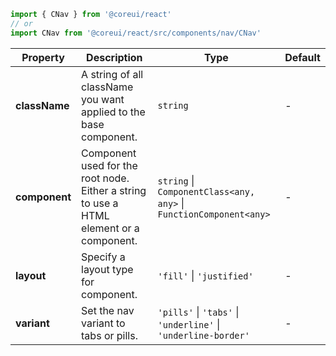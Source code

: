 
```jsx
import { CNav } from '@coreui/react'
// or
import CNav from '@coreui/react/src/components/nav/CNav'
```

| Property | Description | Type | Default |
| --- | --- | --- | --- |
| **className** | A string of all className you want applied to the base component. | `string` | - |
| **component** | Component used for the root node. Either a string to use a HTML element or a component. | `string` \| `ComponentClass<any, any>` \| `FunctionComponent<any>` | - |
| **layout** | Specify a layout type for component. | `'fill'` \| `'justified'` | - |
| **variant** | Set the nav variant to tabs or pills. | `'pills'` \| `'tabs'` \| `'underline'` \| `'underline-border'` | - |
